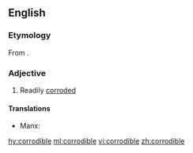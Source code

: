 ==English==

===Etymology===
From {{suffix|corrode|ible|lang=en}}.

===Adjective===
{{en-adj}}

# Readily [[corrode]]d

====Translations====
{{trans-top|readily corroded}}
* Manx: {{t|gv|yn-chraiughey}}
{{trans-mid}}
{{trans-bottom}}

[[hy:corrodible]]
[[ml:corrodible]]
[[vi:corrodible]]
[[zh:corrodible]]